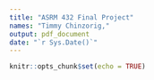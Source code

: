 ```yaml
---
title: "ASRM 432 Final Project"
names: "Timmy Chinzorig,"
output: pdf_document
date: "`r Sys.Date()`"
---
```


```r
knitr::opts_chunk$set(echo = TRUE)
```

